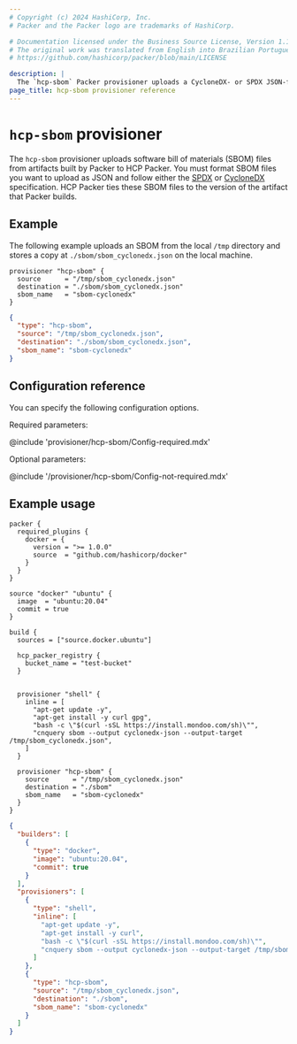 ```yaml
---
# Copyright (c) 2024 HashiCorp, Inc.
# Packer and the Packer logo are trademarks of HashiCorp.

# Documentation licensed under the Business Source License, Version 1.1.
# The original work was translated from English into Brazilian Portuguese.
# https://github.com/hashicorp/packer/blob/main/LICENSE

description: |
  The `hcp-sbom` Packer provisioner uploads a CycloneDX- or SPDX JSON-formatted software bill of materials record to HCP Packer. Learn how to use the `hcp-sbom` provisioner.
page_title: hcp-sbom provisioner reference
---
```


<BadgesHeader>
  <PluginBadge type="official"/>
</BadgesHeader>

# `hcp-sbom` provisioner

The `hcp-sbom` provisioner uploads software bill of materials (SBOM) files from artifacts built by Packer to HCP Packer. You must format  SBOM files you want to upload as JSON and follow either the [SPDX](https://spdx.github.io/spdx-spec/latest) or [CycloneDX](https://cyclonedx.org/) specification. HCP Packer ties these SBOM files to the version of the artifact that Packer builds.

## Example

The following example uploads an SBOM from the local `/tmp` directory and stores a copy at `./sbom/sbom_cyclonedx.json` on the local machine.

<Tabs>
<Tab heading="HCL2">

```hcl
provisioner "hcp-sbom" {
  source      = "/tmp/sbom_cyclonedx.json"
  destination = "./sbom/sbom_cyclonedx.json"
  sbom_name   = "sbom-cyclonedx"
}
```

</Tab>
<Tab heading="JSON">

```json
{
  "type": "hcp-sbom",
  "source": "/tmp/sbom_cyclonedx.json",
  "destination": "./sbom/sbom_cyclonedx.json",
  "sbom_name": "sbom-cyclonedx"
}
```

</Tab>
</Tabs>

## Configuration reference

You can specify the following configuration options.

Required parameters:

@include 'provisioner/hcp-sbom/Config-required.mdx'

Optional parameters:

@include '/provisioner/hcp-sbom/Config-not-required.mdx'

## Example usage

<Tabs>
<Tab heading="HCL2">

```hcl
packer {
  required_plugins {
    docker = {
      version = ">= 1.0.0"
      source  = "github.com/hashicorp/docker"
    }
  }
}

source "docker" "ubuntu" {
  image  = "ubuntu:20.04"
  commit = true
}

build {
  sources = ["source.docker.ubuntu"]

  hcp_packer_registry {
    bucket_name = "test-bucket"
  }


  provisioner "shell" {
    inline = [
      "apt-get update -y",
      "apt-get install -y curl gpg",
      "bash -c \"$(curl -sSL https://install.mondoo.com/sh)\"",
      "cnquery sbom --output cyclonedx-json --output-target /tmp/sbom_cyclonedx.json",
    ]
  }

  provisioner "hcp-sbom" {
    source      = "/tmp/sbom_cyclonedx.json"
    destination = "./sbom"
    sbom_name   = "sbom-cyclonedx"
  }
}
```

</Tab>
<Tab heading="JSON">

```json
{
  "builders": [
    {
      "type": "docker",
      "image": "ubuntu:20.04",
      "commit": true
    }
  ],
  "provisioners": [
    {
      "type": "shell",
      "inline": [
        "apt-get update -y",
        "apt-get install -y curl",
        "bash -c \"$(curl -sSL https://install.mondoo.com/sh)\"",
        "cnquery sbom --output cyclonedx-json --output-target /tmp/sbom_cyclonedx.json"
      ]
    },
    {
      "type": "hcp-sbom",
      "source": "/tmp/sbom_cyclonedx.json",
      "destination": "./sbom",
      "sbom_name": "sbom-cyclonedx"
    }
  ]
}
```

</Tab>
</Tabs>
